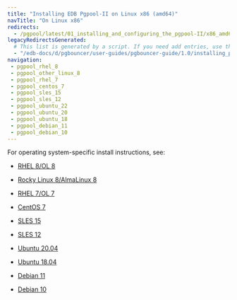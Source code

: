 ```yaml
---
title: "Installing EDB Pgpool-II on Linux x86 (amd64)"
navTitle: "On Linux x86"
redirects:
  - /pgpool/latest/01_installing_and_configuring_the_pgpool-II/x86_amd64/
legacyRedirectsGenerated:
  # This list is generated by a script. If you need add entries, use the `legacyRedirects` key.
  - "/edb-docs/d/pgbouncer/user-guides/pgbouncer-guide/1.0/installing_pgbouncer_on_a_debian_or_ubuntu_host.html" 
navigation:
 - pgpool_rhel_8
 - pgpool_other_linux_8
 - pgpool_rhel_7
 - pgpool_centos_7
 - pgpool_sles_15
 - pgpool_sles_12
 - pgpool_ubuntu_22
 - pgpool_ubuntu_20
 - pgpool_ubuntu_18
 - pgpool_debian_11
 - pgpool_debian_10
---
```


For operating system-specific install instructions, see:

  - [RHEL 8/OL 8](pgpool_rhel_8)

  - [Rocky Linux 8/AlmaLinux 8](pgpool_other_linux_8)
  - [RHEL 7/OL 7](pgpool_rhel_7)
  - [CentOS 7](pgpool_centos_7)
  - [SLES 15](pgpool_sles_15)
  - [SLES 12](pgpool_sles_12)
  - [Ubuntu 20.04](pgpool_ubuntu_20)
  - [Ubuntu 18.04](pgpool_ubuntu_18)
  - [Debian 11](pgpool_debian_11) 
  - [Debian 10](pgpool_debian_10) 

